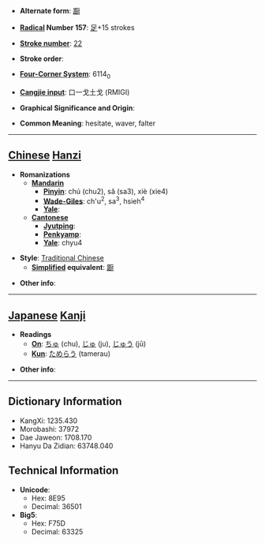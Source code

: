 * '''Alternate form''': [[蹰]]

* '''[[Wiktionary:Chinese radical index| Radical]] Number 157''': [[Wiktionary:Chinese radical index 足|足]]+15 strokes

* '''[[Wiktionary:Chinese total strokes index|Stroke number]]''': [[Wiktionary:Chinese total strokes index 22|22]]

* '''Stroke order''': 

* '''[[Wiktionary:Chinese four corner index|Four-Corner System]]''': 6114<sub>0</sub>

* '''[[Wiktionary:Chinese Cangjie index|Cangjie input]]''': 口一戈土戈 (RMIGI)

* '''Graphical Significance and Origin''': 

* '''Common Meaning''': hesitate, waver, falter

----

== [[Chinese]] [[Hanzi]] ==

* '''Romanizations'''
** '''[[Mandarin]]'''
*** '''[[Pinyin]]''': chú (chu2), sǎ (sa3), xiè (xie4)
*** '''[[Wade-Giles]]''': ch'u<sup>2</sup>, sa<sup>3</sup>, hsieh<sup>4</sup>
*** '''[[Yale]]''': 
** '''[[Cantonese]]'''
*** '''[[Jyutping]]''':
*** '''[[Penkyamp]]''': 
*** '''[[Yale]]''': chyu4

* '''Style''': [[Traditional Chinese]] 
** '''[[Simplified Chinese|Simplified]] equivalent''': [[蹰]]

* '''Other info''': 

----

== [[Japanese]] [[Kanji]] ==

* '''Readings'''
** '''[[On]]''': [[ちゅ]] (chu), [[じゅ]] (ju), [[じゅう]] (jū)
** '''[[Kun]]''': [[ためらう]] (tamerau)

* '''Other info''':  

----

== Dictionary Information ==

* KangXi: 1235.430
* Morobashi: 37972
* Dae Jaweon: 1708.170
* Hanyu Da Zidian: 63748.040

== Technical Information ==

* '''Unicode''':
** Hex: 8E95
** Decimal: 36501
* '''Big5''':
** Hex: F75D
** Decimal: 63325